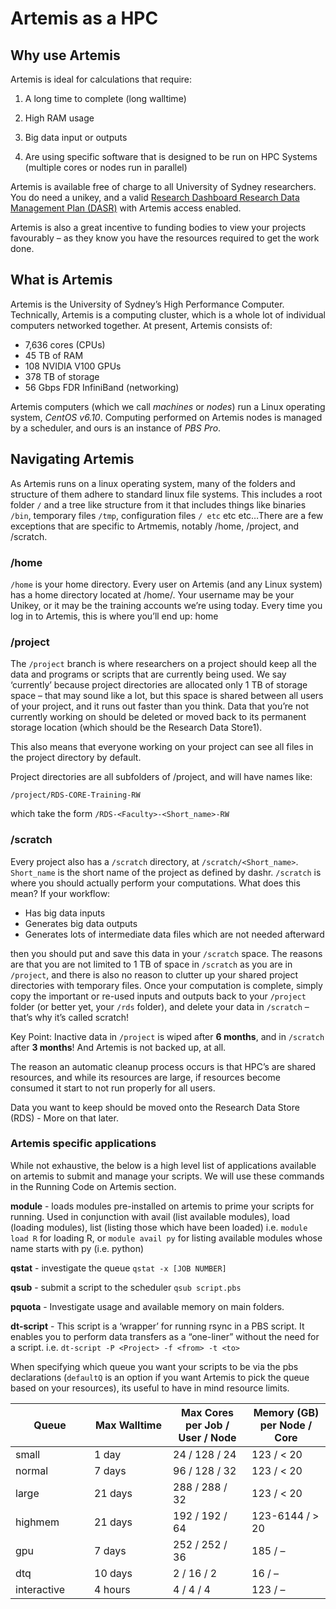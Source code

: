 # Artemis as a HPC

## Why use Artemis

Artemis is ideal for calculations that require:

1. A long time to complete (long walltime)

2. High RAM usage

3. Big data input or outputs

4. Are using specific software that is designed to be run on HPC Systems (multiple cores or nodes run in parallel)


Artemis is available free of charge to all University of Sydney researchers. You do need a unikey, and a valid [Research Dashboard Research Data Management Plan (DASR)](https://dashr.sydney.edu.au/) with Artemis access enabled.

Artemis is also a great incentive to funding bodies to view your projects favourably – as they know you have the resources required to get the work done.



## What is Artemis

Artemis is the University of Sydney's High Performance Computer. Technically, Artemis is a computing cluster, which is a whole lot of individual computers networked together. At present, Artemis consists of:

* 7,636 cores (CPUs)
* 45 TB of RAM
* 108 NVIDIA V100 GPUs
* 378 TB of storage
* 56 Gbps FDR InfiniBand (networking)

Artemis computers (which we call *machines* or *nodes*) run a Linux operating system, *CentOS v6.10*. Computing performed on Artemis nodes is managed by a scheduler, and ours is an instance of *PBS Pro*.

## Navigating Artemis 

As Artemis runs on a linux operating system, many of the folders and structure of them adhere to standard linux file systems. This includes a root folder `/` and a tree like structure from it that includes things like binaries `/bin`, temporary files `/tmp`, configuration files `/ etc` etc etc...There are a few exceptions that are specific to Artmemis, notably /home, /project, and /scratch. 

### /home 

`/home` is your home directory. Every user on Artemis (and any Linux system) has a home directory located at /home/<username>. Your username may be your Unikey, or it may be the training accounts we’re using today. Every time you log in to Artemis, this is where you’ll end up: home


### /project

The `/project` branch is where researchers on a project should keep all the data and programs or scripts that are currently being used. We say ‘currently’ because project directories are allocated only 1 TB of storage space – that may sound like a lot, but this space is shared between all users of your project, and it runs out faster than you think. Data that you’re not currently working on should be deleted or moved back to its permanent storage location (which should be the Research Data Store1).

This also means that everyone working on your project can see all files in the project directory by default.

Project directories are all subfolders of /project, and will have names like: 

`/project/RDS-CORE-Training-RW`


which take the form `/RDS-<Faculty>-<Short_name>-RW`

### /scratch

Every project also has a `/scratch` directory, at `/scratch/<Short_name>`. `Short_name` is the short name of the project as defined by dashr. `/scratch` is where you should actually perform your computations. What does this mean? If your workflow:

* Has big data inputs
* Generates big data outputs
* Generates lots of intermediate data files which are not needed afterward

then you should put and save this data in your `/scratch` space. The reasons are that you are not limited to 1 TB of space in `/scratch` as you are in `/project`, and there is also no reason to clutter up your shared project directories with temporary files. Once your computation is complete, simply copy the important or re-used inputs and outputs back to your `/project` folder (or better yet, your `/rds` folder), and delete your data in `/scratch` – that’s why it’s called scratch!

::: {.callout-important title="Data Deletion Policy"}
Key Point: Inactive data in `/project` is wiped after **6 months**, and in `/scratch` after **3 months**! And Artemis is not backed up, at all.
:::

The reason an automatic cleanup process occurs is that HPC's are shared resources, and while its resources are large, if resources become consumed it start to not run properly for all users.

::: {.callout-tip title="/rds"}
Data you want to keep should be moved onto the Research Data Store (RDS) - More on that later.
:::

### Artemis specific applications

While not exhaustive, the below is a high level list of applications available on artemis to submit and manage your scripts. We will use these commands in the Running Code on Artemis section.

**module** - loads modules pre-installed on artemis to prime your scripts for running. Used in conjunction with avail (list available modules), load (loading modules), list (listing those which have been loaded) i.e. `module load R` for loading R, or `module avail py` for listing available modules whose name starts with py (i.e. python)

**qstat** - investigate the queue `qstat -x [JOB NUMBER]`

**qsub**  - submit a script to the scheduler `qsub script.pbs`

**pquota** - Investigate usage and available memory on main folders.

**dt-script** - This script is a ‘wrapper’ for running rsync in a PBS script. It enables you to perform data transfers as a “one-liner” without the need for a script. i.e. `dt-script -P <Project> -f <from> -t <to> `


When specifying which queue you want your scripts to be via the pbs declarations (`defaultQ` is an option if you want Artemis to pick the queue based on your resources), its useful to have in mind resource limits.


| Queue | Max Walltime| Max Cores per Job / User / Node | Memory (GB) per Node / Core|
|----------|----------|----------|----------|
| small | 1 day | 24 / 128 / 24 | 123 / < 20|
| normal | 7 days| 96 / 128 / 32  | 123 / < 20 |
| large | 21 days | 288 / 288 / 32| 123 / < 20|
| highmem | 21 days | 192 / 192 / 64 | 123-6144 / > 20|
| gpu | 7 days | 252 / 252 / 36 | 185 / – |
| dtq | 10 days | 2 / 16 / 2 | 16 / – |
| interactive | 4 hours | 4 / 4 / 4 | 123 / – |